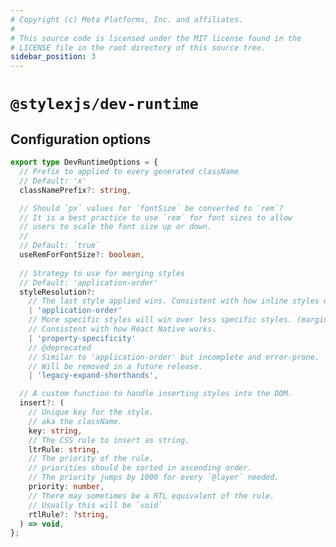 ```yaml
---
# Copyright (c) Meta Platforms, Inc. and affiliates.
#
# This source code is licensed under the MIT license found in the
# LICENSE file in the root directory of this source tree.
sidebar_position: 3
---
```


# `@stylexjs/dev-runtime`

## Configuration options

```ts
export type DevRuntimeOptions = {
  // Prefix to applied to every generated className
  // Default: 'x'
  classNamePrefix?: string,

  // Should `px` values for `fontSize` be converted to `rem`?
  // It is a best practice to use `rem` for font sizes to allow
  // users to scale the font size up or down.
  //
  // Default: `true`
  useRemForFontSize?: boolean,
  
  // Strategy to use for merging styles
  // Default: 'application-order'
  styleResolution?:
    // The last style applied wins. Consistent with how inline styles work on the web.
    | 'application-order' 
    // More specific styles will win over less specific styles. (margin-top wins over margin)
    // Consistent with how React Native works.
    | 'property-specificity'
    // @deprecated
    // Similar to 'application-order' but incomplete and error-prone.
    // Will be removed in a future release.
    | 'legacy-expand-shorthands',

  // A custom function to handle inserting styles into the DOM.
  insert?: (
    // Unique key for the style.
    // aka the className.
    key: string,
    // The CSS rule to insert as string.
    ltrRule: string,
    // The priority of the rule.
    // priorities should be sorted in ascending order.
    // The priority jumps by 1000 for every `@layer` needed.
    priority: number,
    // There may sometimes be a RTL equivalent of the rule.
    // Usually this will be `void`
    rtlRule?: ?string,
  ) => void,
};
```
